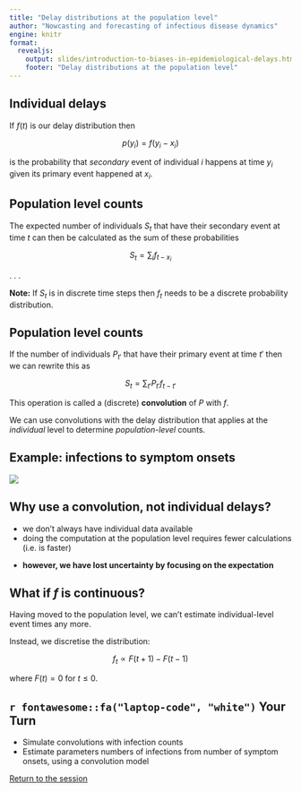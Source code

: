 ```yaml
---
title: "Delay distributions at the population level"
author: "Nowcasting and forecasting of infectious disease dynamics"
engine: knitr
format:
  revealjs:
    output: slides/introduction-to-biases-in-epidemiological-delays.html
    footer: "Delay distributions at the population level"
---
```


## Individual delays

If $f(t)$ is our delay distribution then

$$
p(y_i) = f(y_i - x_i)
$$

is the probability that *secondary* event of individual $i$ happens at time $y_i$ given its primary event happened at $x_i$.

## Population level counts

The expected number of individuals $S_t$ that have their secondary event at time $t$ can then be calculated as the sum of these probabilities

$$
S_t = \sum_i f_{t - x_i}
$$

. . .

**Note:** If $S_t$ is in discrete time steps then $f_t$ needs to be a discrete probability distribution.

## Population level counts

If the number of individuals $P_{t'}$ that have their primary event at time $t'$ then we can rewrite this as

$$
S_t = \sum_{t'} P_{t'} f_{t - t'}
$$

This operation is called a (discrete) **convolution** of $P$ with $f$.

We can use convolutions with the delay distribution that applies at the *individual* level to determine *population-level* counts.

## Example: infections to symptom onsets

![](figures/infections_onset_sketch.png)

## Why use a convolution, not individual delays?

- we don't always have individual data available
- doing the computation at the population level requires fewer calculations (i.e. is faster)

::: {.fragment .fade-in}
- **however, we have lost uncertainty by focusing on the expectation**
:::

## What if $f$ is continuous?

Having moved to the population level, we can't estimate individual-level event times any more.

Instead, we discretise the distribution:

$$
f_t \propto F(t+1) - F(t - 1)
$$

where $F(t) = 0$ for $t \leq 0$.

## `r fontawesome::fa("laptop-code", "white")` Your Turn {background-color="#447099" transition="fade-in"}

- Simulate convolutions with infection counts
- Estimate parameters numbers of infections from number of symptom onsets, using a convolution model

[Return to the session](../biases-in-delay-distributions)
